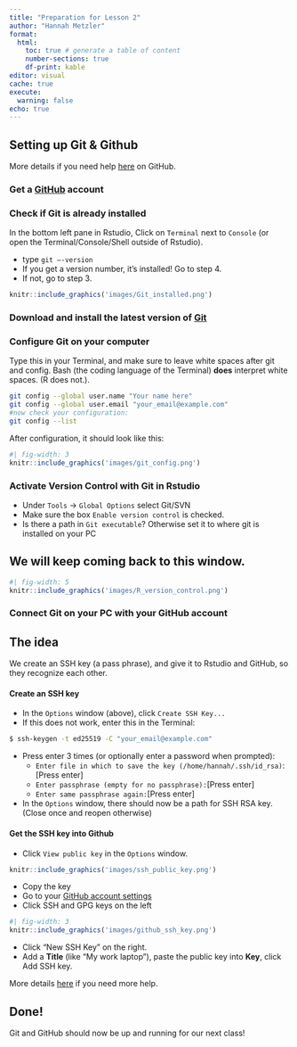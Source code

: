 ```yaml
---
title: "Preparation for Lesson 2"
author: "Hannah Metzler"
format: 
  html:
    toc: true # generate a table of content
    number-sections: true
    df-print: kable
editor: visual
cache: true
execute: 
  warning: false
echo: true
---
```


## Setting up Git & Github

More details if you need help [here](https://docs.github.com/en/get-started/getting-started-with-git/set-up-git) on GitHub.

### Get a [GitHub](https://github.com/) account

### Check if Git is already installed

In the bottom left pane in Rstudio, Click on `Terminal` next to `Console` (or open the Terminal/Console/Shell outside of Rstudio).

-   type `git –-version`
-   If you get a version number, it's installed! Go to step 4.
-   If not, go to step 3.

```r
knitr::include_graphics('images/Git_installed.png')
```

### Download and install the latest version of [Git](https://git-scm.com/downloads)

### Configure Git on your computer

Type this in your Terminal, and make sure to leave white spaces after git and config. Bash (the coding language of the Terminal) **does** interpret white spaces. (R does not.).

```bash
git config --global user.name "Your name here"
git config --global user.email "your_email@example.com"
#now check your configuration: 
git config --list 
```

After configuration, it should look like this:

```r
#| fig-width: 3
knitr::include_graphics('images/git_config.png')
```

### Activate Version Control with Git in Rstudio

-   Under `Tools` -\> `Global Options` select Git/SVN
-   Make sure the box `Enable version control` is checked.
-   Is there a path in `Git executable`? Otherwise set it to where git is installed on your PC

::: callout-important
## We will keep coming back to this window.

```r
#| fig-width: 5
knitr::include_graphics('images/R_version_control.png')
```
:::

### Connect Git on your PC with your GitHub account

::: callout-tip
## The idea

We create an SSH key (a pass phrase), and give it to Rstudio and GitHub, so they recognize each other.
:::

#### Create an SSH key

-   In the `Options` window (above), click `Create SSH Key...`
-   If this does not work, enter this in the Terminal:

```bash
$ ssh-keygen -t ed25519 -C "your_email@example.com"
```

-   Press enter 3 times (or optionally enter a password when prompted):
    -   `Enter file in which to save the key (/home/hannah/.ssh/id_rsa)`: \[Press enter\]
    -   `Enter passphrase (empty for no passphrase):`\[Press enter\]
    -   `Enter same passphrase again:`\[Press enter\]
-   In the `Options` window, there should now be a path for SSH RSA key. (Close once and reopen otherwise)

#### Get the SSH key into Github

-   Click `View public key` in the `Options` window.

```r
knitr::include_graphics('images/ssh_public_key.png')
```

-   Copy the key
-   Go to your [GitHub account settings](https://github.com/settings/profile)
-   Click SSH and GPG keys on the left

```r
#| fig-width: 3
knitr::include_graphics('images/github_ssh_key.png')
```

-   Click “New SSH Key” on the right.
-   Add a **Title** (like “My work laptop”), paste the public key into **Key**, click Add SSH key.

More details [here](https://docs.github.com/en/authentication/connecting-to-github-with-ssh/adding-a-new-ssh-key-to-your-github-account) if you need more help.

::: callout-tip
## Done!

Git and GitHub should now be up and running for our next class!
:::

